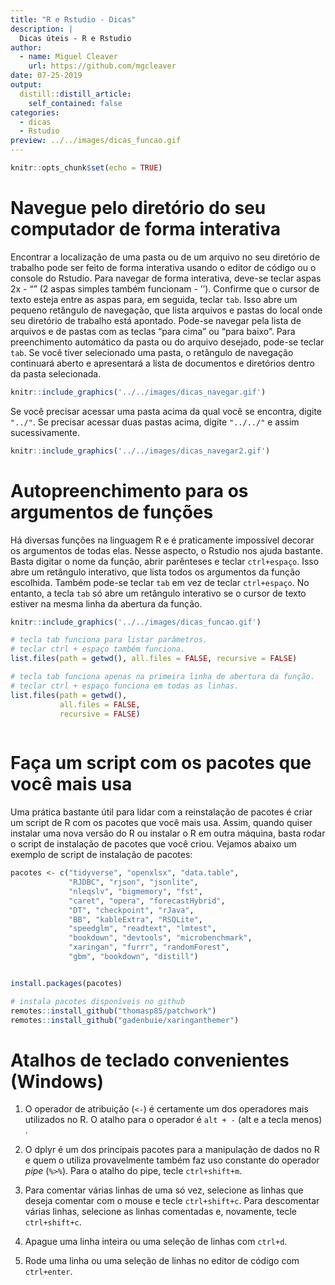 ```yaml
---
title: "R e Rstudio - Dicas"
description: |
  Dicas úteis - R e Rstudio
author:
  - name: Miguel Cleaver
    url: https://github.com/mgcleaver
date: 07-25-2019
output:
  distill::distill_article:
    self_contained: false
categories:
  - dicas
  - Rstudio
preview: ../../images/dicas_funcao.gif 
---
```


```r
knitr::opts_chunk$set(echo = TRUE)
```
<!-- More -->

# Navegue pelo diretório do seu computador de forma interativa

Encontrar a localização de uma pasta ou de um arquivo no seu diretório de trabalho pode ser feito de forma interativa usando o editor de código ou o console do Rstudio. Para navegar de forma interativa, deve-se teclar aspas 2x - "" (2 aspas simples também funcionam - ''). Confirme que o cursor de texto esteja entre as aspas para, em seguida, teclar `tab`. Isso abre um pequeno retângulo de navegação, que lista arquivos e pastas do local onde seu diretório de trabalho está apontado. Pode-se navegar pela lista de arquivos e de pastas com as teclas "para cima" ou "para baixo". Para preenchimento automático da pasta ou do arquivo desejado, pode-se teclar `tab`. Se você tiver selecionado uma pasta, o retângulo de navegação continuará aberto e apresentará a lista de documentos e diretórios dentro da pasta selecionada.

```r
knitr::include_graphics('../../images/dicas_navegar.gif')
```

Se você precisar acessar uma pasta acima da qual você se encontra, digite `"../"`. Se precisar acessar duas pastas acima, digite `"../../"` e assim sucessivamente. 

```r
knitr::include_graphics('../../images/dicas_navegar2.gif')
```

# Autopreenchimento para os argumentos de funções

Há diversas funções na linguagem R e é praticamente impossível decorar os argumentos de todas elas. Nesse aspecto, o Rstudio nos ajuda bastante. Basta digitar o nome da função, abrir parênteses e teclar `ctrl+espaço`. Isso abre um retângulo interativo, que lista todos os argumentos da função escolhida. Também pode-se teclar `tab` em vez de teclar `ctrl+espaço`. No entanto, a tecla `tab` só abre um retângulo interativo se o cursor de texto estiver na mesma linha da abertura da função.

```r
knitr::include_graphics('../../images/dicas_funcao.gif')
```

```r
# tecla tab funciona para listar parâmetros. 
# teclar ctrl + espaço também funciona.
list.files(path = getwd(), all.files = FALSE, recursive = FALSE)

# tecla tab funciona apenas na primeira linha de abertura da função.
# teclar ctrl + espaço funciona em todas as linhas.
list.files(path = getwd(),
           all.files = FALSE,
           recursive = FALSE)
 

```


# Faça um script com os pacotes que você mais usa

Uma prática bastante útil para lidar com a reinstalação de pacotes é criar um script de R com os pacotes que você mais usa. Assim, quando quiser instalar uma nova versão do R ou instalar o R em outra máquina, basta rodar o script de instalação de pacotes que você criou. 
Vejamos abaixo um exemplo de script de instalação de pacotes:

```r
pacotes <- c("tidyverse", "openxlsx", "data.table",
             "RJDBC", "rjson", "jsonlite",
             "nleqslv", "bigmemory", "fst", 
             "caret", "opera", "forecastHybrid",
             "DT", "checkpoint", "rJava",
             "BB", "kableExtra", "RSQLite", 
             "speedglm", "readtext", "lmtest",
             "bookdown", "devtools", "microbenchmark", 
             "xaringan", "furrr", "randomForest",
             "gbm", "bookdown", "distill")


install.packages(pacotes)

# instala pacotes disponíveis no github
remotes::install_github("thomasp85/patchwork")
remotes::install_github("gadenbuie/xaringanthemer")
```


# Atalhos de teclado convenientes (Windows)

1. O operador de atribuição (`<-`) é certamente um dos operadores mais utilizados no R.  O atalho para o operador é `alt + -` (alt e a tecla menos) .

2. O dplyr é um dos principais pacotes para a manipulação de dados no R e quem o utiliza provavelmente também faz uso constante do operador *pipe* (`%>%`). Para o atalho do pipe, tecle `ctrl+shift+m`.

3. Para comentar várias linhas de uma só vez, selecione as linhas que deseja comentar com o mouse e tecle `ctrl+shift+c`. Para descomentar várias linhas, selecione as linhas comentadas e, novamente, tecle `ctrl+shift+c`.

4. Apague uma linha inteira ou uma seleção de linhas com `ctrl+d`.

5. Rode uma linha ou uma seleção de linhas no editor de código com `ctrl+enter`.




